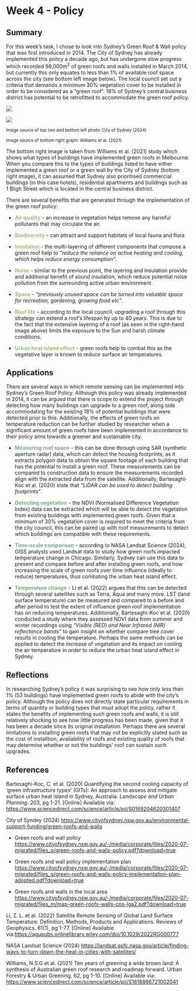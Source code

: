 # Week 4 - Policy

## Summary

For this week's task, I chose to look into Sydney's Green Roof & Wall policy that was first introduced in 2014. The City of Sydney has already implemented this policy a decade ago, but has undergone slow progress which recorded 98,000m^2^ of green roofs and walls installed in March 2014, but currently this only equates to less than 1% of available roof space across the city (see bottom left image below). The local council set out a criteria that demands a minimum 30% vegetation cover to be installed in order to be considered as a "green roof". 18% of Sydney's central business district has potential to be retrofitted to accommodate the green roof policy.

![](images/32B08BCC-AC84-4D6F-A398-3C5C433F2B60_1_201_a-01.jpeg)

![](images/692DDBE2-07A6-4FB2-9080-C3A63A18E36E_1_201_a.jpeg)

~Image source\ of\ top\ two\ and\ bottom\ left\ photo: City of Sydney (2024)~

~Image source\ of\ bottom\ right\ graph: Williams\ et\ al. (2021)~

The bottom right image is taken from Williams et al. (2021) study which shows what types of buildings have implemented green roofs in Melbourne. When you compare this to the types of buildings listed to have either implemented a green roof or a green wall by the City of Sydney (bottom right image), it can assumed that Sydney also prioritised commercial buildings (in this case hotels), residential apartments and buildings such as 1 Bligh Street which is located in the central business district.

There are several benefits that are generated through the implementation of the green roof policy:

-   [**Air quality**]{style="color: #92C969"} - an increase in vegetation helps remove any harmful pollutants that may circulate the air.

-   [**Biodiversity**]{style="color: #92C969"} - can attract and support habitats of local fauna and flora

-   [**Insulation**]{style="color: #92C969"} - the multi-layering of different components that compose a green roof help to *"reduce the reliance on active heating and cooling, which helps reduce energy consumption"*.

-   [**Noise**]{style="color: #92C969"} - similar to the previous point, the layering and insulation provide and additional benefit of sound insulation, which reduce potential noise pollution from the surrounding active urban environment

-   [**Space**]{style="color: #92C969"} - *"previously unused space can be turned into valuable space for recreation, gardening, growing food etc"*.

-   [**Roof life**]{style="color: #92C969"} - according to the local council, upgrading a roof through this strategy can extend a roof's lifespan by up to 40 years. This is due to the fact that the extensive layering of a roof (as seen in the right-hand image above) limits the exposure to the Sun and harsh climate conditions.

-   [**Urban heat island effect**]{style="color: #92C969"} - green roofs help to combat this as the vegetative layer is known to reduce surface air temperatures.

## Applications

There are several ways in which remote sensing can be implemented into Sydney's Green Roof Policy. Although this policy was already implemented in 2014, it can be argued that there is scope to extend the project through detecting how many buildings can upgrade to a green roof, along side accommodating for the existing 18% of potential buildings that were detected prior to this. Additionally, the effects of green roofs on temperature reduction can be further studied by researcher when a significant amount of green roofs have been implemented in accordance to their policy aims towards a greener and sustainable city.

-   [**Measuring roof space**]{style="color: #6DB474"} - this can be done through using SAR (synthetic aperture radar) data, which can detect the housing footprints, as it extracts polygon data to obtain the square footage of each building that has the potential to install a green roof. These measurements can be compared to construction data to ensure the measurements recorded align with the extracted data from the satellite. Additionally, Bartesaghi-Koc et al. (2020) state that *"LiDAR can be used to detect building footprints"*.

-   [**Detecting vegetation**]{style="color: #6DB474"} - the NDVI (Normalised Difference Vegetation Index) data can be extracted which will be able to detect the vegetation from existing buildings with implemented green roofs. Given that a minimum of 30% vegetation cover is required to meet the criteria from the city council, this can be paired up with roof measurements to detect which buildings are compatible with these requirements.

-   [**Time-scale comparison**]{style="color: #6DB474"} - according to NASA Landsat Science (2024), GISS analysts used Landsat data to study how green roofs impacted temperature change in Chicago. Similarly, Sydney can use this data to present and compare before and after installing green roofs, and how increasing the scale of green roofs over time influence (ideally to reduce) temperatures, thus combating the urban heat island effect.

-   [**Temperature change**]{style="color: #6DB474"} - Li et al. (2022) argues that this can be detected through several satellites such as Terra, Aqua and many more. LST (land surface temperature) can be measured and compared to a before and after period to test the extent of influence green roof implementation has on reducing temperatures. Additionally, Bartesaghi-Koc et al. (2020) conducted a study where they assessed NDVI data from summer and winter recordings using *"Visible (RED) and Near Infrared (NIR) reflectance bands"* to gain insight on whether compare tree cover results in cooling the temperature. Perhaps the same methods can be applied to detect the increase of vegetation and its impact on cooling the air temperature in order to reduce the urban heat island effect in Sydney.

## Reflections

In researching Sydney's policy it was surprising to see how only less than 1% (53 buildings) have implemented green roofs to abide with the city's policy. Although the policy does not directly state particular requirements in terms of quantity or building types that must adopt the policy, rather it states the benefits of implementing such green roofs and walls, it is still relatively shocking to see how little progress has been made, given that it has been a decade since its original installation. Perhaps there are several limitations to installing green roofs that may not be explicitly stated such as the cost of installtion, availability of roofs and existing quality of roofs that may determine whether or not the buildings' roof can sustain such upgrades.

## References

Bartesaghi-Koc, C. et al. (2020) Quantifying the second cooling capacity of 'green infrastructure types' (GITs): An approach to assess and mitigate surface urban heat island in Sydney, Australia. *Landscape and Urban Planning.* 203, pg 1-21. \[Online\] Available via: <https://www.sciencedirect.com/science/article/pii/S0169204620301407>

City of Syndey (2024) <https://www.cityofsydney.nsw.gov.au/environmental-support-funding/green-roofs-and-walls>

-   Green roofs and wall policy <https://www.cityofsydney.nsw.gov.au/-/media/corporate/files/2020-07-migrated/files_g/green-roofs-and-walls-policy.pdf?download=true>

-   Green roofs and wall policy implementation plan <https://www.cityofsydney.nsw.gov.au/-/media/corporate/files/2020-07-migrated/files_g/green-roofs-and-walls-policy-implementation-plan-adopted.pdf?download=true>

-   Green roofs and walls in the local area <https://www.cityofsydney.nsw.gov.au/-/media/corporate/files/2020-07-migrated/files_m/map-green-roofs-walls-cos-lga2.pdf?download=true>

Li, Z. L. et al. (2022) Satellite Remote Sensing of Global Land Surface Temperature: Definition, Methods, Products and Applications. Reviews of Geophysics. 61(1), pg 1-77. \[Online\] Available via:<https://agupubs.onlinelibrary.wiley.com/doi/10.1029/2022RG000777>

NASA Landsat Science (2024) <https://landsat.gsfc.nasa.gov/article/finding-ways-to-turn-down-the-heat-in-cities-with-satellites/>

Williams, N.S.G et al. (2021) Ten years of greening a wide brown land: A synthesis of Australian green roof research and roadmap forward. Urban Forestry & Urban Greening. 62, pg 1-10. \[Online\] Available via: <https://www.sciencedirect.com/science/article/pii/S1618866721002041>
